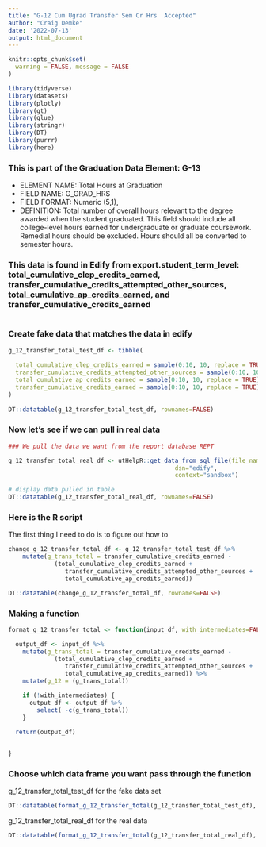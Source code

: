 ```yaml
---
title: "G-12 Cum Ugrad Transfer Sem Cr Hrs  Accepted"
author: "Craig Demke"
date: '2022-07-13'
output: html_document
---
```



```r
knitr::opts_chunk$set(
  warning = FALSE, message = FALSE
)
```

```r
library(tidyverse)
library(datasets)
library(plotly)
library(gt)
library(glue)
library(stringr)
library(DT)
library(purrr)
library(here)
```
### This is part of the Graduation Data Element: G-13
* ELEMENT NAME: Total Hours at Graduation 
* FIELD NAME: G_GRAD_HRS 
* FIELD FORMAT: Numeric (5,1), 
* DEFINITION: Total number of overall hours relevant to the degree awarded when the student  graduated. This field should include all college-level hours earned for undergraduate or graduate  coursework. Remedial hours should be excluded. Hours should all be converted to semester hours. 


### This data is found in Edify from export.student_term_level: total_cumulative_clep_credits_earned, transfer_cumulative_credits_attempted_other_sources, total_cumulative_ap_credits_earned, and transfer_cumulative_credits_earned
```{}

```


### Create fake data that matches the data in edify

```r
g_12_transfer_total_test_df <- tibble(
  
  total_cumulative_clep_credits_earned = sample(0:10, 10, replace = TRUE),
  transfer_cumulative_credits_attempted_other_sources = sample(0:10, 10, replace = TRUE),
  total_cumulative_ap_credits_earned = sample(0:10, 10, replace = TRUE),
  transfer_cumulative_credits_earned = sample(0:10, 10, replace = TRUE) + (total_cumulative_clep_credits_earned +  transfer_cumulative_credits_attempted_other_sources + total_cumulative_ap_credits_earned)
) 
   
DT::datatable(g_12_transfer_total_test_df, rownames=FALSE)
```

### Now let's see if we can pull in real data

```r
### We pull the data we want from the report database REPT 

g_12_transfer_total_real_df <- utHelpR::get_data_from_sql_file(file_name="g_12.sql",
                                               dsn="edify",
                                               context="sandbox")

# display data pulled in table
DT::datatable(g_12_transfer_total_real_df, rownames=FALSE)
```


### Here is the R script

The first thing I need to do is to figure out how to

```r

change_g_12_transfer_total_df <- g_12_transfer_total_test_df %>%
    mutate(g_trans_total = transfer_cumulative_credits_earned - 
             (total_cumulative_clep_credits_earned +
                transfer_cumulative_credits_attempted_other_sources +
                total_cumulative_ap_credits_earned))

DT::datatable(change_g_12_transfer_total_df, rownames=FALSE)

```

### Making a function

```r
  
format_g_12_transfer_total <- function(input_df, with_intermediates=FALSE) {

  output_df <- input_df %>%
    mutate(g_trans_total = transfer_cumulative_credits_earned - 
             (total_cumulative_clep_credits_earned +
                transfer_cumulative_credits_attempted_other_sources +
                total_cumulative_ap_credits_earned)) %>% 
    mutate(g_12 = (g_trans_total))

    if (!with_intermediates) {
      output_df <- output_df %>%
        select( -c(g_trans_total))
    }

  return(output_df)

  
}
```
### Choose which data frame you want pass through the function 

g_12_transfer_total_test_df for the fake data set
```r
DT::datatable(format_g_12_transfer_total(g_12_transfer_total_test_df), rownames=FALSE)
```

g_12_transfer_total_real_df for the real data
```r
DT::datatable(format_g_12_transfer_total(g_12_transfer_total_real_df), rownames=FALSE)
```

